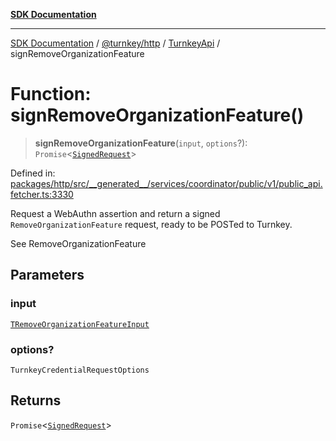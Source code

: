 [**SDK Documentation**](../../../../../README.mdx)

***

[SDK Documentation](../../../../../packages.mdx) / [@turnkey/http](../../../README.mdx) / [TurnkeyApi](../README.mdx) / signRemoveOrganizationFeature

# Function: signRemoveOrganizationFeature()

> **signRemoveOrganizationFeature**(`input`, `options`?): `Promise`\<[`SignedRequest`](../../../type-aliases/SignedRequest.mdx)\>

Defined in: [packages/http/src/\_\_generated\_\_/services/coordinator/public/v1/public\_api.fetcher.ts:3330](https://github.com/tkhq/sdk/blob/e1b1a69bdd608320aaf03cc2dbbf68dc0c52b28d/packages/http/src/__generated__/services/coordinator/public/v1/public_api.fetcher.ts#L3330)

Request a WebAuthn assertion and return a signed `RemoveOrganizationFeature` request, ready to be POSTed to Turnkey.

See RemoveOrganizationFeature

## Parameters

### input

[`TRemoveOrganizationFeatureInput`](../type-aliases/TRemoveOrganizationFeatureInput.mdx)

### options?

`TurnkeyCredentialRequestOptions`

## Returns

`Promise`\<[`SignedRequest`](../../../type-aliases/SignedRequest.mdx)\>

